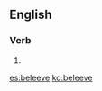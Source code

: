 ==English==

===Verb===
{{head|en|verb}}

# {{obsolete spelling of|believe}}

[[es:beleeve]]
[[ko:beleeve]]